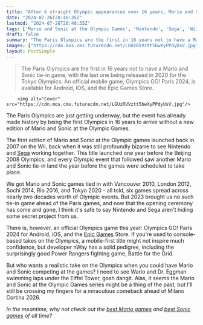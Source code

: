 ```yaml
---
title: "After 6 straight Olympic appearances over 16 years, Mario and Sonic are sitting out Paris 2024"
date: "2024-07-26T20:48:35Z"
lastmod: "2024-07-26T20:48:35Z"
tags: ['Mario and Sonic at the Olympic Games', 'Nintendo', 'Sega', 'Wii', 'Beijing 2008 Olympics', 'Vancouver 2010 Olympics', 'London 2012 Olympics', 'Sochi 2014 Olympics', 'Rio 2016 Olympics', 'Tokyo 2020 Olympics', 'Paris 2024 Olympics', 'Olympics GO! Paris 2024', 'Epic Games', 'nWay', 'Power Rangers', 'Battle for the Grid']
draft: false
summary: "The Paris Olympics are the first in 16 years not to have a Mario and Sonic tie-in game, with the last one being released in 2020 for the Tokyo Olympics. An official mobile game, Olympics GO! Paris 2024, is available for Android, iOS, and the Epic Games Store."
images: ["https://cdn.mos.cms.futurecdn.net/LGUzRVVztt5bwXyPPdyUsV.jpg"]
layout: PostSimple
---
```

> The Paris Olympics are the first in 16 years not to have a Mario and Sonic tie-in game, with the last one being released in 2020 for the Tokyo Olympics. An official mobile game, Olympics GO! Paris 2024, is available for Android, iOS, and the Epic Games Store.


        <img alt="Cover" src="https://cdn.mos.cms.futurecdn.net/LGUzRVVztt5bwXyPPdyUsV.jpg"/>
        
The Paris Olympics are just getting underway, but the event has already made history by being the first Olympics in 16 years to arrive without a new edition of Mario and Sonic at the Olympic Games.

The first edition of Mario and Sonic at the Olympic games launched back in 2007 on the Wii, back when it was still profoundly bizarre to see Nintendo and [Sega](https://www.gamesradar.com/tag/sega/) working together. This title launched one year before the Beijing 2008 Olympics, and every Olympic event that followed saw another Mario and Sonic tie-in land the year before the games were scheduled to take place.

We got Mario and Sonic games tied in with Vancouver 2010, London 2012, Sochi 2014, Rio 2016, and Tokyo 2020 - all told, six games spread across nearly two decades worth of Olympic events. But 2023 brought us no such tie-in game ahead of the Paris games, and now that the opening ceremony has come and gone, I think it's safe to say Nintendo and Sega aren't hiding some secret project from us.

There is, however, an official Olympics game this year: Olympics GO! Paris 2024 for Android, iOS, and the [Epic Games](https://www.gamesradar.com/tag/epic-games/) Store. If you're used to console-based takes on the Olympics, a mobile-first title might not inspire much confidence, but developer nWay has a solid pedigree, including the surprisingly good Power Rangers fighting game, Battle for the Grid.

But who wants a realistic take on the Olympics when you could have Mario and Sonic competing at the games? I need to see Wario and Dr. Eggman swimming laps under the Eiffel Tower, gosh dangit. Alas, it seems the Mario and Sonic at the Olympic Games series might be a thing of the past, but I'll still be crossing my fingers for a miraculous comeback ahead of Milano Cortina 2026.

*In the meantime, why not check out the *[<em>best Mario games</em>](https://www.gamesradar.com/best-mario-games/)* and *[<em>best Sonic games</em>](https://www.gamesradar.com/best-sonic-games/)* of all time?*
        